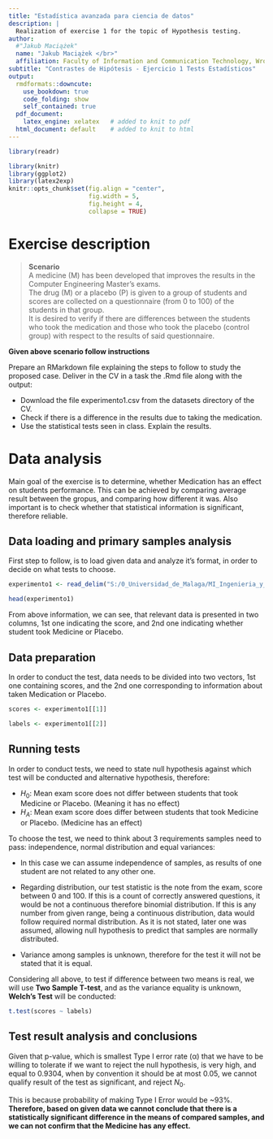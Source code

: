 ```yaml
---
title: "Estadística avanzada para ciencia de datos"
description: |
  Realization of exercise 1 for the topic of Hypothesis testing.
author:
  #"Jakub Maciążek"
  name: "Jakub Maciążek </br>"
  affiliation: Faculty of Information and Communication Technology, Wrocław University of Science and Technology
subtitle: "Contrastes de Hipótesis - Ejercicio 1 Tests Estadísticos"
output:
  rmdformats::downcute:
    use_bookdown: true
    code_folding: show
    self_contained: true
  pdf_document:   
    latex_engine: xelatex   # added to knit to pdf 
  html_document: default    # added to knit to html 
---
```


```r
library(readr)

library(knitr)
library(ggplot2)
library(latex2exp)
knitr::opts_chunk$set(fig.align = "center",
                      fig.width = 5,
                      fig.height = 4,
                      collapse = TRUE)
```


# Exercise description

> **Scenario**</br>
    A medicine (M) has been developed that improves the results in the Computer Engineering Master's exams.</br>
    The drug (M) or a placebo (P) is given to a group of students and scores are collected on a questionnaire (from 0 to 100) of the students in that group.</br>
    It is desired to verify if there are differences between the students who took the medication and those who took the placebo (control group) with respect to the results of said questionnaire.

**Given above scenario follow instructions**

  Prepare an RMarkdown file explaining the steps to follow to study the proposed case. Deliver in the CV in a task the .Rmd file along with the output:
  
  - Download the file experimento1.csv from the datasets directory of the CV.
  - Check if there is a difference in the results due to taking the medication.
  - Use the statistical tests seen in class. Explain the results.


# Data analysis


  Main goal of the exercise is to determine, whether Medication has an effect on students performance. This can be achieved by comparing average result between the gropus, and comparing how different it was. Also important is to check whether that statistical information is significant, therefore reliable.

## Data loading and primary samples analysis


  First step to follow, is to load given data and analyze it's format, in order to decide on what tests to choose.


```r
experimento1 <- read_delim("S:/0_Universidad_de_Malaga/MI_Ingenieria_y_ciencia_de_datos/Estatistica_avanzada_para_ciencia_de_datos/Contrastes_de_hipothesis_y_regresion/Contraste_de_hypothesis/Ejercicio_1_Tests_estadisticos/experimento1.csv", delim = ";", escape_double = FALSE, trim_ws = TRUE)

head(experimento1)

```


From above information, we can see, that relevant data is presented in two columns, 1st one indicating the score, and 2nd one indicating whether student took Medicine or Placebo.


## Data preparation

In order to conduct the test, data needs to be divided into two vectors, 1st one containing scores, and the 2nd one corresponding to information about taken Medication or Placebo.

```r
scores <- experimento1[[1]]

labels <- experimento1[[2]]
```


## Running tests

In order to conduct tests, we need to state null hypothesis against which test will be conducted and alternative hypothesis, therefore:

  - $H_0$: Mean exam score does not differ between students that took Medicine or Placebo. (Meaning it has no effect)
  - $H_A$: Mean exam score does differ between students that took Medicine or Placebo. (Medicine has an effect)

<!-- ? -1- ? --> 

  To choose the test, we need to think about 3 requirements samples need to pass: independence, normal distribution and equal variances:

 - In this case we can assume independence of samples, as results of one student are not related to any other one. 
  
 - Regarding distribution, our test statistic is the note from the exam, score between 0 and 100. If this is a count of correctly answered questions, it would be not a continuous therefore binomial distribution. If this is any number from given range, being a continuous distribution, data would follow required normal distribution. As it is not stated, later one was assumed, allowing null hypothesis to predict that samples are normally distributed.
  
 - Variance among samples is unknown, therefore for the test it will not be stated that it is equal.

  Considering all above, to test if difference between two means is real, we will use **Two Sample T-test**, and as the variance equality is unknown, **Welch's Test** will be conducted:

<!-- ? -1- ? -->

```r

t.test(scores ~ labels)

```

## Test result analysis and conclusions

<!-- ? -2- ? --> 

  Given that p-value, which is smallest Type I error rate (α) that we have to be willing to tolerate if we want to reject the null hypothesis, is very high, and equal to 0.9304, when by convention it should be at most 0.05, we cannot qualify result of the test as significant, and reject $N_0$.
  
  This is because probability of making Type I Error would be ~93%. **Therefore, based on given data we cannot conclude that there is a statistically significant difference in the means of compared samples, and we can not confirm that the Medicine has any effect.**

<!-- ? -2- ? --> 
